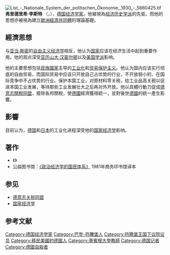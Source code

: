 {{unreferenced|time=2019-07-10T09:44:27+00:00}}
{{Infobox economist
 <!-- Scroll down to edit this page -->
 <!-- Economist Category -->
 | school_tradition = [[經濟歷史學派|經濟歷史學派]]
 | color            = goldenrod
 <!-- Image -->
 | image       =Friedrich List 1845.jpg
 | caption     =
 <!-- Information -->
 | name             = 弗里德里希·李斯特
 | birth_date       = {{Birth date|1789|8|6}}
 | birth_place      = {{flag|Holy Roman Empire}}[[符騰堡公國|符騰堡公國]][[羅伊特林根|羅伊特林根]]（今屬[[德國|德國]][[巴登-符騰堡邦|巴登-符騰堡邦]]）
 | death_date       = {{Death date and age|1846|11|30|1789|8|6}}
 | death_place      = {{flagicon|Austrian Empire}} [[奧地利帝國|奧地利]][[庫夫施泰因|庫夫施泰因]]
 | nationality      = {{flag|Württemberg}}<br>{{USA}}
 | field            = [[經濟學|經濟學]]
 | influences       = [[亞歷山大·漢密爾頓|亞歷山大·漢密爾頓]]、[[丹尼爾·雷蒙|丹尼爾·雷蒙]]
 | influenced       = [[阿瑟·格里菲斯|阿瑟·格里菲斯]]、[[埃里克·S.赖纳特|埃里克·S.赖纳特]]、[[張夏准|張夏准]]
 | contributions    = [[國家創新系統|國家創新系統]]；<br>開創[[經濟歷史學派|經濟歷史學派]]
}}
[[File:List_-_Nationale_System_der_politischen_Ökonomie,_1930_-_5860425.tif|thumb]]
'''弗里德里希·李斯特''' （{{lang-de|Friedrich List}}，{{bd|1789年|8月6日|1846年|11月30日|catIdx=L}}），[[德国|德国]][[经济学家|经济学家]]。他被視為[[经济历史学派|经济历史学派]]的先驱，而他的思想亦被視為建立[[歐洲經濟共同體|歐洲經濟共同體]]的理論基礎。

== 經濟思想 ==
与[[亚当·斯密|亚当·斯密]]的[[自由主义|自由主义]][[经济学|经济学]]相反，他认为[[国家|国家]]应该在经济生活中起到重要作用。他的观点深受[[亚历山大·汉密尔顿|亚历山大·汉密尔顿]]以及[[美国学派|美国学派]]影响。

他的主要思想包括[[民族國家|民族國家]]主导的[[工业化|工业化]]和[[贸易保护主义|贸易保护主义]]。他认为国内应该实行彻底的自由贸易，而国际贸易中应该只开放自己占优势的行业，不开放弱小的、在国际竞争中不占优势的行业。保护本国工业，对原材料零关税，给工业品高关税以促进本国工业发展，等待那些工业发展壮大之后再对外开放。他以具體行動力促成[[德意志關稅同盟|德意志關稅同盟]]，廢除各邦關稅，使[[德國|德國]]經濟獲得統一，並對後世[[德國|德國]]的統一產生影響。

== 影響 ==
目前认为，[[德国|德国]]和[[日本|日本]]的工业化进程深受他的[[国家经济学|国家经济学]]影响。

== 著作 ==
*《{{link-ja|政治经济学的国民体系|政治経済学の国民的体系}}》
* 公益图书馆：[http://www.shuku.net/novels/zatan/zzjjxdgmtx/zzjjxdgmtx.html 《政治经济学的国民体系》] {{Wayback|url=http://www.shuku.net/novels/zatan/zzjjxdgmtx/zzjjxdgmtx.html |date=20080511175944 }} 1981年商务印书馆译本

== 参见 ==
{{commonscat|Friedrich_List}}
*[[德意志关税同盟|德意志关税同盟]]
*[[国家经济学|国家经济学]]

== 参考文献 ==
<div class="references-small">
<references></references>
</div>

{{Authority control}}
{{DEFAULTSORT:List}}
[[Category:德国经济学家|Category:德国经济学家]]
[[Category:巴登-符騰堡人|Category:巴登-符騰堡人]]
[[Category:符腾堡王国下议院议员|Category:符腾堡王国下议院议员]]
[[Category:移民美國的德國人|Category:移民美國的德國人]]
[[Category:蒂賓根大學教師|Category:蒂賓根大學教師]]
[[Category:德国记者|Category:德国记者]]
[[Category:德國自殺者|Category:德國自殺者]]